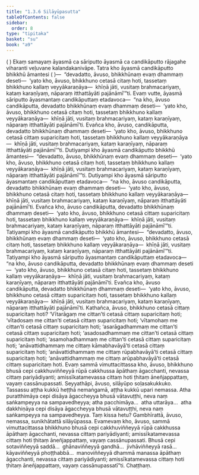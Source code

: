 ```yaml
---
title: "1.3.6 Silāyūpasutta"
tableOfContents: false
sidebar:
  order: 8
type: "tipitaka"
basket: "su"
book: "a9"
---
```



<DynamicBreadcrumb />

<Division number="26" book="a9" bookNo="17" page="203">

<Paragraph number="212" book="a9">
( ) Ekaṃ samayaṃ āyasmā ca sāriputto āyasmā ca candikāputto rājagahe viharanti veḷuvane kalandakanivāpe. Tatra kho āyasmā candikāputto bhikkhū āmantesi ( )—  “devadatto, āvuso, bhikkhūnaṃ evaṃ dhammaṃ deseti—  ‘yato kho, āvuso, bhikkhuno cetasā citaṃ hoti, tassetaṃ bhikkhuno kallaṃ veyyākaraṇāya—  khīṇā jāti, vusitaṃ brahmacariyaṃ, kataṃ karaṇīyaṃ, nāparaṃ itthattāyāti pajānāmī’”ti.
</Paragraph>

<Paragraph number="213" book="a9">
Evaṃ vutte, āyasmā sāriputto āyasmantaṃ candikāputtaṃ etadavoca—  “na kho, āvuso candikāputta, devadatto bhikkhūnaṃ evaṃ dhammaṃ deseti—  ‘yato kho, āvuso, bhikkhuno cetasā citaṃ hoti, tassetaṃ bhikkhuno kallaṃ veyyākaraṇāya—  khīṇā jāti, vusitaṃ brahmacariyaṃ, kataṃ karaṇīyaṃ, nāparaṃ itthattāyāti pajānāmī’ti. Evañca kho, āvuso, candikāputta, devadatto bhikkhūnaṃ dhammaṃ deseti—  ‘yato kho, āvuso, bhikkhuno cetasā cittaṃ suparicitaṃ hoti, tassetaṃ bhikkhuno kallaṃ veyyākaraṇāya—  khīṇā jāti, vusitaṃ brahmacariyaṃ, kataṃ karaṇīyaṃ, nāparaṃ itthattāyāti pajānāmī’”ti.
</Paragraph>

<Paragraph number="214" book="a9">
Dutiyampi kho āyasmā candikāputto bhikkhū āmantesi—  “devadatto, āvuso, bhikkhūnaṃ evaṃ dhammaṃ deseti—  ‘yato kho, āvuso, bhikkhuno cetasā citaṃ hoti, tassetaṃ bhikkhuno kallaṃ veyyākaraṇāya—  khīṇā jāti, vusitaṃ brahmacariyaṃ, kataṃ karaṇīyaṃ, nāparaṃ itthattāyāti pajānāmī’”ti. Dutiyampi kho āyasmā sāriputto āyasmantaṃ candikāputtaṃ etadavoca—  “na kho, āvuso candikāputta, devadatto bhikkhūnaṃ evaṃ dhammaṃ deseti—  ‘yato kho, āvuso, bhikkhuno cetasā citaṃ hoti, tassetaṃ bhikkhuno kallaṃ veyyākaraṇāya—  khīṇā jāti, vusitaṃ brahmacariyaṃ, kataṃ karaṇīyaṃ, nāparaṃ itthattāyāti pajānāmī’ti. Evañca kho, āvuso candikāputta, devadatto bhikkhūnaṃ dhammaṃ deseti—  ‘yato kho, āvuso, bhikkhuno cetasā cittaṃ suparicitaṃ hoti, tassetaṃ bhikkhuno kallaṃ veyyākaraṇāya—  khīṇā jāti, vusitaṃ brahmacariyaṃ, kataṃ karaṇīyaṃ, nāparaṃ itthattāyāti pajānāmī’”ti.
</Paragraph>

<Paragraph number="215" book="a9">
Tatiyampi kho āyasmā candikāputto bhikkhū āmantesi—  “devadatto, āvuso, bhikkhūnaṃ evaṃ dhammaṃ deseti—  ‘yato kho, āvuso, bhikkhuno cetasā citaṃ hoti, tassetaṃ bhikkhuno kallaṃ veyyākaraṇāya—  khīṇā jāti, vusitaṃ brahmacariyaṃ, kataṃ karaṇīyaṃ, nāparaṃ itthattāyāti pajānāmī’”ti. Tatiyampi kho āyasmā sāriputto āyasmantaṃ candikāputtaṃ etadavoca—  “na kho, āvuso candikāputta, devadatto bhikkhūnaṃ evaṃ dhammaṃ deseti—  ‘yato kho, āvuso, bhikkhuno cetasā citaṃ hoti, tassetaṃ bhikkhuno kallaṃ veyyākaraṇāya—  khīṇā jāti, vusitaṃ brahmacariyaṃ, kataṃ karaṇīyaṃ, nāparaṃ itthattāyāti pajānāmī’ti. Evañca kho, āvuso candikāputta, devadatto bhikkhūnaṃ dhammaṃ deseti—  ‘yato kho, āvuso, bhikkhuno cetasā cittaṃ suparicitaṃ hoti, tassetaṃ bhikkhuno kallaṃ veyyākaraṇāya—  khīṇā jāti, vusitaṃ brahmacariyaṃ, kataṃ karaṇīyaṃ, nāparaṃ itthattāyāti pajānāmī’ti.
</Paragraph>

<Paragraph number="216" book="a9">
Kathañca, āvuso, bhikkhuno cetasā cittaṃ suparicitaṃ hoti? ‘Vītarāgaṃ me cittan’ti cetasā cittaṃ suparicitaṃ hoti; ‘vītadosaṃ me cittan’ti cetasā cittaṃ suparicitaṃ hoti; ‘vītamohaṃ me cittan’ti cetasā cittaṃ suparicitaṃ hoti; ‘asarāgadhammaṃ me cittan’ti cetasā cittaṃ suparicitaṃ hoti; ‘asadosadhammaṃ me cittan’ti cetasā cittaṃ suparicitaṃ hoti; ‘asamohadhammaṃ me cittan’ti cetasā cittaṃ suparicitaṃ hoti; ‘anāvattidhammaṃ me cittaṃ kāmabhavāyā’ti cetasā cittaṃ suparicitaṃ hoti; ‘anāvattidhammaṃ me cittaṃ rūpabhavāyā’ti cetasā cittaṃ suparicitaṃ hoti; ‘anāvattidhammaṃ me cittaṃ arūpabhavāyā’ti cetasā cittaṃ suparicitaṃ hoti. Evaṃ sammā vimuttacittassa kho, āvuso, bhikkhuno bhusā cepi cakkhuviññeyyā rūpā cakkhussa āpāthaṃ āgacchanti, nevassa cittaṃ pariyādiyanti; amissīkatamevassa cittaṃ hoti ṭhitaṃ āneñjappattaṃ, vayaṃ cassānupassati.
</Paragraph>

<Paragraph number="217" book="a9">
Seyyathāpi, āvuso, silāyūpo soḷasakukkuko. Tassassu aṭṭha kukkū heṭṭhā nemaṅgamā, aṭṭha kukkū upari nemassa. Atha puratthimāya cepi disāya āgaccheyya bhusā vātavuṭṭhi, neva naṃ saṅkampeyya na sampavedheyya; atha pacchimāya…  atha uttarāya…  atha dakkhiṇāya cepi disāya āgaccheyya bhusā vātavuṭṭhi, neva naṃ saṅkampeyya na sampavedheyya. Taṃ kissa hetu? Gambhīrattā, āvuso, nemassa, sunikhātattā silāyūpassa. Evamevaṃ kho, āvuso, sammā vimuttacittassa bhikkhuno bhusā cepi cakkhuviññeyyā rūpā cakkhussa āpāthaṃ āgacchanti, nevassa cittaṃ pariyādiyanti; amissīkatamevassa cittaṃ hoti ṭhitaṃ āneñjappattaṃ, vayaṃ cassānupassati.
</Paragraph>

<Paragraph number="218" book="a9">
Bhusā cepi sotaviññeyyā saddā…  ghānaviññeyyā gandhā…  jivhāviññeyyā rasā…  kāyaviññeyyā phoṭṭhabbā…  manoviññeyyā dhammā manassa āpāthaṃ āgacchanti, nevassa cittaṃ pariyādiyanti; amissīkatamevassa cittaṃ hoti ṭhitaṃ āneñjappattaṃ, vayaṃ cassānupassatī”ti.

</Paragraph>
</Division>

<Paragraph number="219" type="center" book="a9">
Chaṭṭhaṃ.
</Paragraph>